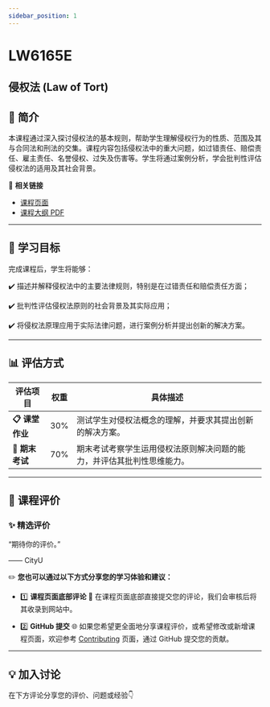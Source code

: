 ```yaml
---
sidebar_position: 1
---
```


# LW6165E
## 侵权法 (Law of Tort)

## **📘 简介**
本课程通过深入探讨侵权法的基本规则，帮助学生理解侵权行为的性质、范围及其与合同法和刑法的交集。课程内容包括侵权法中的重大问题，如过错责任、赔偿责任、雇主责任、名誉侵权、过失及伤害等。学生将通过案例分析，学会批判性评估侵权法的适用及其社会背景。

🔗 **相关链接**
- [课程页面](https://www.cityu.edu.hk/catalogue/pg/202425/course/LW6165E.htm)
- [课程大纲 PDF](https://www.cityu.edu.hk/catalogue/pg/202425/course/LW6165E.pdf)

---

## **🎯 学习目标**

完成课程后，学生将能够：

✔️ 描述并解释侵权法中的主要法律规则，特别是在过错责任和赔偿责任方面；

✔️ 批判性评估侵权法原则的社会背景及其实际应用；

✔️ 将侵权法原理应用于实际法律问题，进行案例分析并提出创新的解决方案。

---

## **📊 评估方式**

| **评估项目**          | **权重** | **具体描述**                                                                                       |
|----------------------|---------|---------------------------------------------------------------------------------------------------|
| **📋 课堂作业**       | 30%     | 测试学生对侵权法概念的理解，并要求其提出创新的解决方案。                                          |
| **📂 期末考试**       | 70%     | 期末考试考察学生运用侵权法原则解决问题的能力，并评估其批判性思维能力。                            |

---

## **💬 课程评价**

### ✨ **精选评价**
<div className={commentStyles.commentBox}>
    <p className={commentStyles.commentText}>
        “期待你的评价。”
    </p>
    <p className={commentStyles.commentAuthor}>—— CityU</p>
</div>

✏️ **您也可以通过以下方式分享您的学习体验和建议：**

- 1️⃣ **课程页面底部评论**
💬 在课程页面底部直接提交您的评论，我们会审核后将其收录到网站中。

- 2️⃣ **GitHub 提交**
🌐 如果您希望更全面地分享课程评价，或希望修改或新增课程页面，欢迎参考 [Contributing](https://penjc.github.io/cityU-navigator/contributing) 页面，通过 GitHub 提交您的贡献。

---

## **💡 加入讨论**

在下方评论分享您的评价、问题或经验👇
<Utterances />